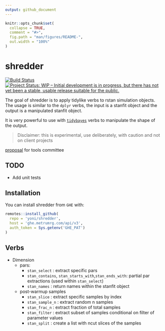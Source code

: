 ```yaml
---
output: github_document
---
```


<!-- README.md is generated from README.Rmd. Please edit that file -->

```r
knitr::opts_chunk$set(
  collapse = TRUE,
  comment = "#>",
  fig.path = "man/figures/README-",
  out.width = "100%"
)
```
# shredder

<!-- badges: start -->
[![Build Status](https://travis.metrumrg.com/yoni/shredder.svg?token=tfrDuc83e84K9CqJKyCs&branch=master)](https://travis.metrumrg.com/yoni/shredder)
[![Project Status: WIP – Initial development is in progress, but there has not yet been a stable, usable release suitable for the public.](https://www.repostatus.org/badges/latest/wip.svg)](https://www.repostatus.org/#wip)
<!-- badges: end -->

The goal of shredder is to apply tidylike verbs to rstan simulation objects. The usage is similar to the `dplyr` verbs, the input is a stanfit object and the output is a manipulated stanfit object.

It is very powerful to use with [`tidybayes`](#tidybayes) verbs to manipulate the shape of the output.

> Disclaimer: this is experimental, use deliberately, with caution and not on client projects

[proposal](https://docs.google.com/document/d/1_xFfVPPmPMQoFwpyGoL4N6kGNXLY0hZSEtmSiY03IXY/edit) for tools committee

## TODO
  - Add unit tests
  
## Installation

You can install shredder from `GHE` with:

```r
remotes::install_github(
  repo = 'yoni/shredder',
  host = 'ghe.metrumrg.com/api/v3',
  auth_token = Sys.getenv('GHE_PAT')
)
```

## Verbs

  - Dimension
    - pars: 
      - `stan_select`   : extract specific pars
      - `stan_contains`, `stan_starts_with`,`stan_ends_with`: partial par extractions (used within `stan_select`)
      - `stan_names`    : return names within the stanfit object
    - post-warmup samples 
      - `stan_slice`    : extract specific samples by index
      - `stan_sample_n` : extract random n samples
      - `stan_frac_n`   : extract fraction of total samples
      - `stan_filter`   : extract subset of samples conditional on filter of parameter values
      - `stan_split`    : create a list with ncut slices of the samples
